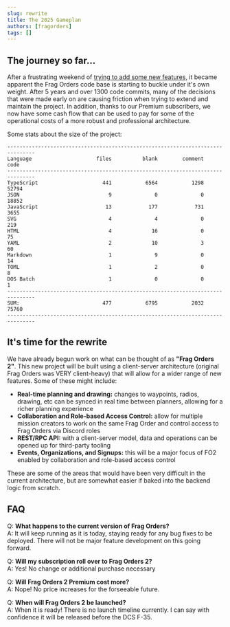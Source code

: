```yaml
---
slug: rewrite
title: The 2025 Gameplan
authors: [fragorders]
tags: []
---
```


## The journey so far...

After a frustrating weekend of [trying to add some new features](../blog/planning-rework), it became apparent the Frag Orders code base is starting to buckle under it's own weight. After 5 years and over 1300 code commits, many of the decisions that were made early on are causing friction when trying to extend and maintain the project. In addition, thanks to our Premium subscribers, we now have some cash flow that can be used to pay for some of the operational costs of a more robust and professional architecture.

Some stats about the size of the project:
```
-------------------------------------------------------------------------------
Language                     files          blank        comment           code
-------------------------------------------------------------------------------
TypeScript                     441           6564           1298          52794
JSON                             9              0              0          18852
JavaScript                      13            177            731           3655
SVG                              4              4              0            219
HTML                             4             16              0             75
YAML                             2             10              3             60
Markdown                         1              9              0             14
TOML                             1              2              0              8
DOS Batch                        1              0              0              1
-------------------------------------------------------------------------------
SUM:                           477           6795           2032          75760
-------------------------------------------------------------------------------
```

## It's time for the rewrite

We have already begun work on what can be thought of as <b>"Frag Orders 2"</b>. This new project will be built using a client-server architecture (original Frag Orders was VERY client-heavy) that will allow for a wider range of new features. Some of these might include:

* **Real-time planning and drawing:** changes to waypoints, radios, drawing, etc can be synced in real time between planners, allowing for a richer planning experience
* **Collaboration and Role-based Access Control:** allow for multiple mission creators to work on the same Frag Order and control access to Frag Orders via Discord roles
* **REST/RPC API:** with a client-server model, data and operations can be opened up for third-party tooling
* **Events, Organizations, and Signups:** this will be a major focus of FO2 enabled by collaboration and role-based access control

These are some of the areas that would have been very difficult in the current architecture, but are somewhat easier if baked into the backend logic from scratch.

## FAQ

Q: <b>What happens to the current version of Frag Orders?</b><br />
A: It will keep running as it is today, staying ready for any bug fixes to be deployed. There will not be major feature development on this going forward.

Q: <b>Will my subscription roll over to Frag Orders 2?</b><br />
A: Yes! No change or additional purchase necessary

Q: <b>Will Frag Orders 2 Premium cost more?</b><br />
A: Nope! No price increases for the forseeable future.

Q: <b>When will Frag Orders 2 be launched?</b><br />
A: When it is ready! There is no launch timeline currently. I can say with confidence it will be released before the DCS F-35.
